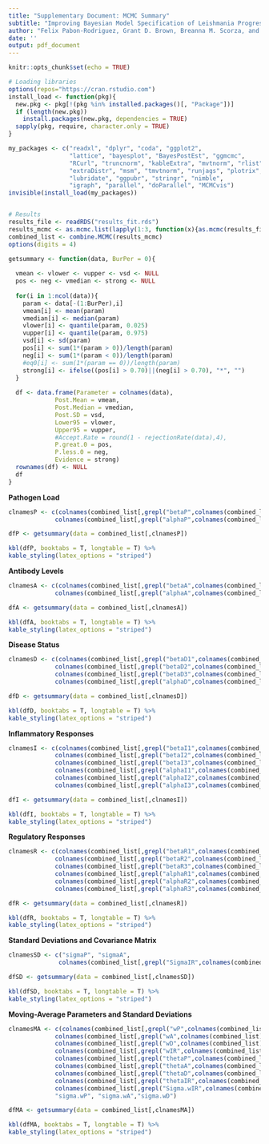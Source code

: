 ---
title: "Supplementary Document: MCMC Summary"
subtitle: "Improving Bayesian Model Specification of Leishmania Progression with Inclusion of Inflammatory and Regulatory Responses"
author: "Felix Pabon-Rodriguez, Grant D. Brown, Breanna M. Scorza, and Christine A. Petersen"
date: ''
output: pdf_document
---

```{r setup, include=FALSE}
knitr::opts_chunk$set(echo = TRUE)

# Loading libraries
options(repos="https://cran.rstudio.com")
install_load <- function(pkg){
  new.pkg <- pkg[!(pkg %in% installed.packages()[, "Package"])]
  if (length(new.pkg))
    install.packages(new.pkg, dependencies = TRUE)
  sapply(pkg, require, character.only = TRUE)
}

my_packages <- c("readxl", "dplyr", "coda", "ggplot2",
                 "lattice", "bayesplot", "BayesPostEst", "ggmcmc", 
                 "RCurl", "truncnorm", "kableExtra", "mvtnorm", "rlist", 
                 "extraDistr", "msm", "tmvtnorm", "runjags", "plotrix",
                 "lubridate", "ggpubr", "stringr", "nimble",
                 "igraph", "parallel", "doParallel", "MCMCvis")
invisible(install_load(my_packages))


# Results
results_file <- readRDS("results_fit.rds")
results_mcmc <- as.mcmc.list(lapply(1:3, function(x){as.mcmc(results_file[[x]])}))
combined_list <- combine.MCMC(results_mcmc)
options(digits = 4)
```

```{r, echo=FALSE}

getsummary <- function(data, BurPer = 0){
  
  vmean <- vlower <- vupper <- vsd <- NULL
  pos <- neg <- vmedian <- strong <- NULL
  
  for(i in 1:ncol(data)){
    param <- data[-(1:BurPer),i]
    vmean[i] <- mean(param)
    vmedian[i] <- median(param)
    vlower[i] <- quantile(param, 0.025)
    vupper[i] <- quantile(param, 0.975)
    vsd[i] <- sd(param)
    pos[i] <- sum(1*(param > 0))/length(param)
    neg[i] <- sum(1*(param < 0))/length(param)
    #eq0[i] <- sum(1*(param == 0))/length(param)
    strong[i] <- ifelse((pos[i] > 0.70)||(neg[i] > 0.70), "*", "")
  }
    
  df <- data.frame(Parameter = colnames(data),
             Post.Mean = vmean,
             Post.Median = vmedian,
             Post.SD = vsd,
             Lower95 = vlower,
             Upper95 = vupper,
             #Accept.Rate = round(1 - rejectionRate(data),4),
             P.great.0 = pos,
             P.less.0 = neg,
             Evidence = strong)
  rownames(df) <- NULL
  df
}
```

**Pathogen Load**

```{r, echo=FALSE}

clnamesP <- c(colnames(combined_list[,grepl("betaP",colnames(combined_list))]),
             colnames(combined_list[,grepl("alphaP",colnames(combined_list))]))

dfP <- getsummary(data = combined_list[,clnamesP])

kbl(dfP, booktabs = T, longtable = T) %>%
kable_styling(latex_options = "striped")
```

\newpage

**Antibody Levels**

```{r, echo=FALSE}

clnamesA <- c(colnames(combined_list[,grepl("betaA",colnames(combined_list))]),
             colnames(combined_list[,grepl("alphaA",colnames(combined_list))]))

dfA <- getsummary(data = combined_list[,clnamesA])

kbl(dfA, booktabs = T, longtable = T) %>%
kable_styling(latex_options = "striped")
```

\newpage

**Disease Status**

```{r, echo=FALSE}

clnamesD <- c(colnames(combined_list[,grepl("betaD1",colnames(combined_list))]),
             colnames(combined_list[,grepl("betaD2",colnames(combined_list))]),
             colnames(combined_list[,grepl("betaD3",colnames(combined_list))]),
             colnames(combined_list[,grepl("alphaD",colnames(combined_list))]))

dfD <- getsummary(data = combined_list[,clnamesD])

kbl(dfD, booktabs = T, longtable = T) %>%
kable_styling(latex_options = "striped")
```

\newpage

**Inflammatory Responses**

```{r, echo=FALSE}

clnamesI <- c(colnames(combined_list[,grepl("betaI1",colnames(combined_list))]),
             colnames(combined_list[,grepl("betaI2",colnames(combined_list))]),
             colnames(combined_list[,grepl("betaI3",colnames(combined_list))]),
             colnames(combined_list[,grepl("alphaI1",colnames(combined_list))]),
             colnames(combined_list[,grepl("alphaI2",colnames(combined_list))]),
             colnames(combined_list[,grepl("alphaI3",colnames(combined_list))]))

dfI <- getsummary(data = combined_list[,clnamesI])

kbl(dfI, booktabs = T, longtable = T) %>%
kable_styling(latex_options = "striped")
```

\newpage

**Regulatory Responses**

```{r, echo=FALSE}

clnamesR <- c(colnames(combined_list[,grepl("betaR1",colnames(combined_list))]),
             colnames(combined_list[,grepl("betaR2",colnames(combined_list))]),
             colnames(combined_list[,grepl("betaR3",colnames(combined_list))]),
             colnames(combined_list[,grepl("alphaR1",colnames(combined_list))]),
             colnames(combined_list[,grepl("alphaR2",colnames(combined_list))]),
             colnames(combined_list[,grepl("alphaR3",colnames(combined_list))]))

dfR <- getsummary(data = combined_list[,clnamesR])

kbl(dfR, booktabs = T, longtable = T) %>%
kable_styling(latex_options = "striped")
```

\newpage

**Standard Deviations and Covariance Matrix**

```{r, echo=FALSE}

clnamesSD <- c("sigmaP", "sigmaA",
              colnames(combined_list[,grepl("SigmaIR",colnames(combined_list))]))

dfSD <- getsummary(data = combined_list[,clnamesSD])

kbl(dfSD, booktabs = T, longtable = T) %>%
kable_styling(latex_options = "striped")
```

\newpage

**Moving-Average Parameters and Standard Deviations**

```{r, echo=FALSE}

clnamesMA <- c(colnames(combined_list[,grepl("wP",colnames(combined_list))]),
             colnames(combined_list[,grepl("wA",colnames(combined_list))]),
             colnames(combined_list[,grepl("wD",colnames(combined_list))]),
             colnames(combined_list[,grepl("wIR",colnames(combined_list))]),
             colnames(combined_list[,grepl("thetaP",colnames(combined_list))]),
             colnames(combined_list[,grepl("thetaA",colnames(combined_list))]),
             colnames(combined_list[,grepl("thetaD",colnames(combined_list))]),
             colnames(combined_list[,grepl("thetaIR",colnames(combined_list))]),
             colnames(combined_list[,grepl("Sigma.wIR",colnames(combined_list))]),
             "sigma.wP", "sigma.wA","sigma.wD")

dfMA <- getsummary(data = combined_list[,clnamesMA])

kbl(dfMA, booktabs = T, longtable = T) %>%
kable_styling(latex_options = "striped")
```
